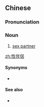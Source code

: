 {{also|性伴侣}}
==Chinese==
{{zh-forms|s=性伴侣|type=12}}

===Pronunciation===
{{zh-pron
|m=xìngbànlǚ
|c=sing3 bun6 leoi5
|cat=n
}}

===Noun===
{{zh-noun}}

# [[sex partner]]

[[zh:性伴侶]]

====Synonyms====
* {{zh-l|性夥伴|tr=xìnghuǒbàn}}

====See also====
* {{zh-l|炮友}}